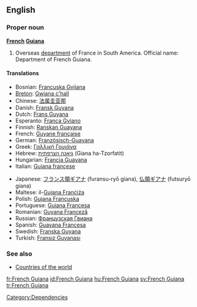 ==English==

===Proper noun===
{{wikipedia}}
'''[[French]] [[Guiana]]'''

# Overseas [[department]] of France in South America. Official name: Department of French Guiana.

====Translations====
{{top}}
*Bosnian: [[Francuska Gvijana]] {{f}}
*[[Breton]]: [[Gwiana c'hall]]
*Chinese: [[法属圭亚那]]
*Danish: [[Fransk Guyana]]
*Dutch: [[Frans Guyana]]
*Esperanto: [[Franca Gviano]]
*Finnish: [[Ranskan Guayana]]
*French: [[Guyane française]]  {{f}}
*German: [[Französisch-Guayana]]
*Greek: [[Γαλλική Γουιάνα]]
*Hebrew: [[גיאנה הצרפתית]] (Giana ha-Tzorfatit)
*Hungarian: [[Francia Guayana]]
*Italian: [[Guiana francese]]
{{mid}}
*Japanese: [[フランス領ギアナ]] (furansu-ryō giana), [[仏領ギアナ]] (futsuryō giana)
*Maltese: il-[[Gujana Franċiża]]
*Polish: [[Gujana Francuska]]
*Portuguese: [[Guiana Francesa]]
*Romanian: [[Guyana Franceză]] {{f}}
*Russian: [[Французская Гвиана]]
*Spanish: [[Guayana Francesa]]
*Swedish: [[Franska Guyana]]
*Turkish: [[Fransız Guyanası]]
{{bottom}}

===See also===
*[[Countries of the world]]

[[Category:Dependencies]]

[[fr:French Guiana]]
[[id:French Guiana]]
[[hu:French Guiana]]
[[sv:French Guiana]]
[[tr:French Guiana]]